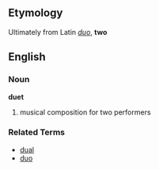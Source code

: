 ==Etymology==
Ultimately from Latin ''[[duo]]'', '''two'''

==English==
===Noun===
'''duet'''

# musical composition for two performers

===Related Terms===
*[[dual]]
*[[duo]]